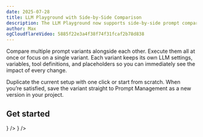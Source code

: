 ```yaml
---
date: 2025-07-28
title: LLM Playground with Side-by-Side Comparison
description: The LLM Playground now supports side-by-side prompt comparison with parallel LLM execution.
author: Max
ogCloudflareVideo: 5885f22e3a4f38f74f31fcaf2b78d838
---
```



<ChangelogHeader />

Compare multiple prompt variants alongside each other. Execute them all at once or focus on a single variant. Each variant keeps its own LLM settings, variables, tool definitions, and placeholders so you can immediately see the impact of every change.

Duplicate the current setup with one click or start from scratch. When you’re satisfied, save the variant straight to Prompt Management as a new version in your project.

## Get started


<Cards num={2}>
  <Card title="Playground Documentation" href="/docs/prompt-management/features/playground" icon={<Terminal />} />
  <Card title="Prompt Management Documentation" href="/docs/prompt-management/get-started" icon={<FileJson />} />
</Cards> 